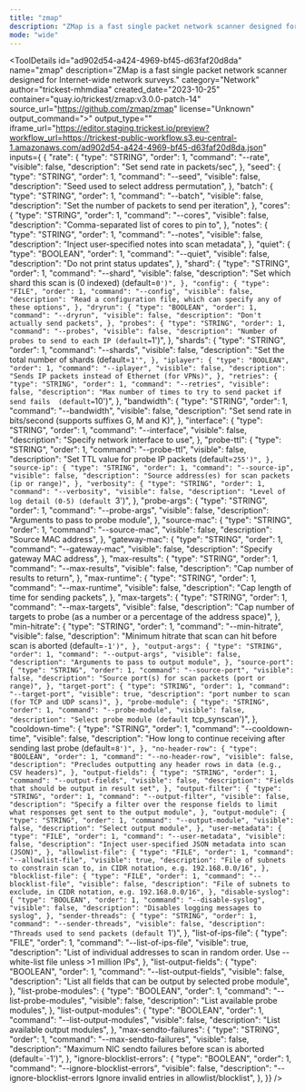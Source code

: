 ```yaml
---
title: "zmap"
description: "ZMap is a fast single packet network scanner designed for Internet-wide network surveys."
mode: "wide"
---
```



<ToolDetails
  id="ad902d54-a424-4969-bf45-d63faf20d8da"
  name="zmap"
  description="ZMap is a fast single packet network scanner designed for Internet-wide network surveys."
  category="Network"
  author="trickest-mhmdiaa"
  created_date="2023-10-25"
  container="quay.io/trickest/zmap:v3.0.0-patch-14"
  source_url="https://github.com/zmap/zmap"
  license="Unknown"
  output_command=">"
  output_type=""
  iframe_url="https://editor.staging.trickest.io/preview?workflow_url=https://trickest-public-workflow.s3.eu-central-1.amazonaws.com/ad902d54-a424-4969-bf45-d63faf20d8da.json"
  inputs={ {
  "rate": {
    "type": "STRING",
    "order": 1,
    "command": "--rate",
    "visible": false,
    "description": "Set send rate in packets/sec",
  },
  "seed": {
    "type": "STRING",
    "order": 1,
    "command": "--seed",
    "visible": false,
    "description": "Seed used to select address permutation",
  },
  "batch": {
    "type": "STRING",
    "order": 1,
    "command": "--batch",
    "visible": false,
    "description": "Set the number of packets to send per iteration",
  },
  "cores": {
    "type": "STRING",
    "order": 1,
    "command": "--cores",
    "visible": false,
    "description": "Comma-separated list of cores to pin to",
  },
  "notes": {
    "type": "STRING",
    "order": 1,
    "command": "--notes",
    "visible": false,
    "description": "Inject user-specified notes into scan metadata",
  },
  "quiet": {
    "type": "BOOLEAN",
    "order": 1,
    "command": "--quiet",
    "visible": false,
    "description": "Do not print status updates",
  },
  "shard": {
    "type": "STRING",
    "order": 1,
    "command": "--shard",
    "visible": false,
    "description": "Set which shard this scan is (0 indexed) (default=`0')",
  },
  "config": {
    "type": "FILE",
    "order": 1,
    "command": "--config",
    "visible": false,
    "description": "Read a configuration file, which can specify any of these options",
  },
  "dryrun": {
    "type": "BOOLEAN",
    "order": 1,
    "command": "--dryrun",
    "visible": false,
    "description": "Don't actually send packets",
  },
  "probes": {
    "type": "STRING",
    "order": 1,
    "command": "--probes",
    "visible": false,
    "description": "Number of probes to send to each IP (default=`1')",
  },
  "shards": {
    "type": "STRING",
    "order": 1,
    "command": "--shards",
    "visible": false,
    "description": "Set the total number of shards  (default=`1'",
  },
  "iplayer": {
    "type": "BOOLEAN",
    "order": 1,
    "command": "--iplayer",
    "visible": false,
    "description": "Sends IP packets instead of Ethernet (for VPNs)",
  },
  "retries": {
    "type": "STRING",
    "order": 1,
    "command": "--retries",
    "visible": false,
    "description": "Max number of times to try to send packet if send fails  (default=`10')",
  },
  "bandwidth": {
    "type": "STRING",
    "order": 1,
    "command": "--bandwidth",
    "visible": false,
    "description": "Set send rate in bits/second (supports suffixes G, M and K)",
  },
  "interface": {
    "type": "STRING",
    "order": 1,
    "command": "--interface",
    "visible": false,
    "description": "Specify network interface to use",
  },
  "probe-ttl": {
    "type": "STRING",
    "order": 1,
    "command": "--probe-ttl",
    "visible": false,
    "description": "Set TTL value for probe IP packets (default=`255')",
  },
  "source-ip": {
    "type": "STRING",
    "order": 1,
    "command": "--source-ip",
    "visible": false,
    "description": "Source address(es) for scan packets (ip or range)",
  },
  "verbosity": {
    "type": "STRING",
    "order": 1,
    "command": "--verbosity",
    "visible": false,
    "description": "Level of log detail (0-5) (default `3')",
  },
  "probe-args": {
    "type": "STRING",
    "order": 1,
    "command": "--probe-args",
    "visible": false,
    "description": "Arguments to pass to probe module",
  },
  "source-mac": {
    "type": "STRING",
    "order": 1,
    "command": "--source-mac",
    "visible": false,
    "description": "Source MAC address",
  },
  "gateway-mac": {
    "type": "STRING",
    "order": 1,
    "command": "--gateway-mac",
    "visible": false,
    "description": "Specify gateway MAC address",
  },
  "max-results": {
    "type": "STRING",
    "order": 1,
    "command": "--max-results",
    "visible": false,
    "description": "Cap number of results to return",
  },
  "max-runtime": {
    "type": "STRING",
    "order": 1,
    "command": "--max-runtime",
    "visible": false,
    "description": "Cap length of time for sending packets",
  },
  "max-targets": {
    "type": "STRING",
    "order": 1,
    "command": "--max-targets",
    "visible": false,
    "description": "Cap number of targets to probe (as a number or a percentage of the address space)",
  },
  "min-hitrate": {
    "type": "STRING",
    "order": 1,
    "command": "--min-hitrate",
    "visible": false,
    "description": "Minimum hitrate that scan can hit before scan is aborted  (default=`-1')",
  },
  "output-args": {
    "type": "STRING",
    "order": 1,
    "command": "--output-args",
    "visible": false,
    "description": "Arguments to pass to output module",
  },
  "source-port": {
    "type": "STRING",
    "order": 1,
    "command": "--source-port",
    "visible": false,
    "description": "Source port(s) for scan packets (port or range)",
  },
  "target-port": {
    "type": "STRING",
    "order": 1,
    "command": "--target-port",
    "visible": true,
    "description": "port number to scan (for TCP and UDP scans)",
  },
  "probe-module": {
    "type": "STRING",
    "order": 1,
    "command": "--probe-module",
    "visible": false,
    "description": "Select probe module (default `tcp_synscan')",
  },
  "cooldown-time": {
    "type": "STRING",
    "order": 1,
    "command": "--cooldown-time",
    "visible": false,
    "description": "How long to continue receiving after sending last probe  (default=`8')",
  },
  "no-header-row": {
    "type": "BOOLEAN",
    "order": 1,
    "command": "--no-header-row",
    "visible": false,
    "description": "Precludes outputting any header rows in data (e.g., CSV headers)",
  },
  "output-fields": {
    "type": "STRING",
    "order": 1,
    "command": "--output-fields",
    "visible": false,
    "description": "Fields that should be output in result set",
  },
  "output-filter": {
    "type": "STRING",
    "order": 1,
    "command": "--output-filter",
    "visible": false,
    "description": "Specify a filter over the response fields to limit what responses get sent to the output module",
  },
  "output-module": {
    "type": "STRING",
    "order": 1,
    "command": "--output-module",
    "visible": false,
    "description": "Select output module",
  },
  "user-metadata": {
    "type": "FILE",
    "order": 1,
    "command": "--user-metadata",
    "visible": false,
    "description": "Inject user-specified JSON metadata into scan (JSON)",
  },
  "allowlist-file": {
    "type": "FILE",
    "order": 1,
    "command": "--allowlist-file",
    "visible": true,
    "description": "File of subnets to constrain scan to, in CIDR notation, e.g. 192.168.0.0/16",
  },
  "blocklist-file": {
    "type": "FILE",
    "order": 1,
    "command": "--blocklist-file",
    "visible": false,
    "description": "File of subnets to exclude, in CIDR notation, e.g. 192.168.0.0/16",
  },
  "disable-syslog": {
    "type": "BOOLEAN",
    "order": 1,
    "command": "--disable-syslog",
    "visible": false,
    "description": "Disables logging messages to syslog",
  },
  "sender-threads": {
    "type": "STRING",
    "order": 1,
    "command": "--sender-threads",
    "visible": false,
    "description": "Threads used to send packets (default `1')",
  },
  "list-of-ips-file": {
    "type": "FILE",
    "order": 1,
    "command": "--list-of-ips-file",
    "visible": true,
    "description": "List of individual addresses to scan in random order. Use --white-list file unless >1 million IPs",
  },
  "list-output-fields": {
    "type": "BOOLEAN",
    "order": 1,
    "command": "--list-output-fields",
    "visible": false,
    "description": "List all fields that can be output by selected probe module",
  },
  "list-probe-modules": {
    "type": "BOOLEAN",
    "order": 1,
    "command": "--list-probe-modules",
    "visible": false,
    "description": "List available probe modules",
  },
  "list-output-modules": {
    "type": "BOOLEAN",
    "order": 1,
    "command": "--list-output-modules",
    "visible": false,
    "description": "List available output modules",
  },
  "max-sendto-failures": {
    "type": "STRING",
    "order": 1,
    "command": "--max-sendto-failures",
    "visible": false,
    "description": "Maximum NIC sendto failures before scan is aborted  (default=`-1')",
  },
  "ignore-blocklist-errors": {
    "type": "BOOLEAN",
    "order": 1,
    "command": "--ignore-blocklist-errors",
    "visible": false,
    "description": "--ignore-blocklist-errors Ignore invalid entries in allowlist/blocklist",
  },
}}
/>